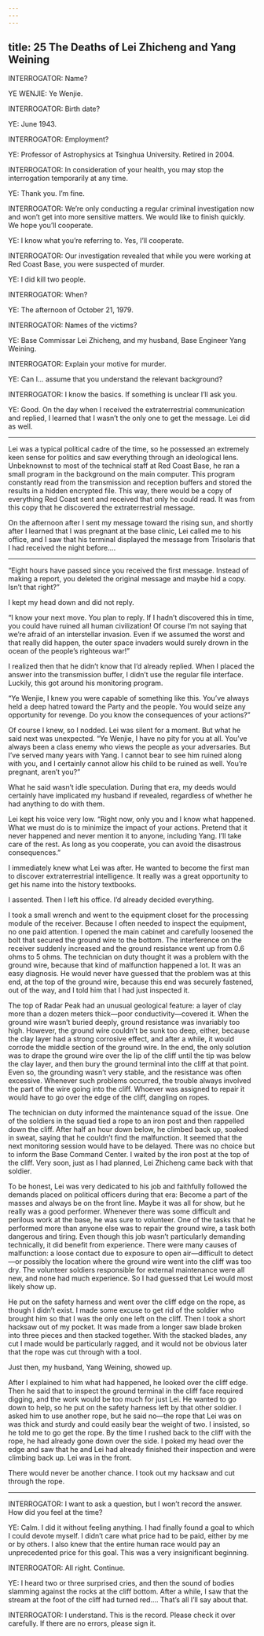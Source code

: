 ```yaml
---
---
---
```

title: 25 The Deaths of Lei Zhicheng and Yang Weining
---



INTERROGATOR: Name?

YE WENJIE: Ye Wenjie.

INTERROGATOR: Birth date?

YE: June 1943.

INTERROGATOR: Employment?

YE: Professor of Astrophysics at Tsinghua University. Retired in 2004.

INTERROGATOR: In consideration of your health, you may stop the interrogation temporarily at any time.

YE: Thank you. I’m fine.

INTERROGATOR: We’re only conducting a regular criminal investigation now and won’t get into more sensitive matters. We would like to finish quickly. We hope you’ll cooperate.

YE: I know what you’re referring to. Yes, I’ll cooperate.

INTERROGATOR: Our investigation revealed that while you were working at Red Coast Base, you were suspected of murder.

YE: I did kill two people.

INTERROGATOR: When?

YE: The afternoon of October 21, 1979.

INTERROGATOR: Names of the victims?

YE: Base Commissar Lei Zhicheng, and my husband, Base Engineer Yang Weining.

INTERROGATOR: Explain your motive for murder.

YE: Can I… assume that you understand the relevant background?

INTERROGATOR: I know the basics. If something is unclear I’ll ask you.

YE: Good. On the day when I received the extraterrestrial communication and replied, I learned that I wasn’t the only one to get the message. Lei did as well.

* * *

Lei was a typical political cadre of the time, so he possessed an extremely keen sense for politics and saw everything through an ideological lens. Unbeknownst to most of the technical staff at Red Coast Base, he ran a small program in the background on the main computer. This program constantly read from the transmission and reception buffers and stored the results in a hidden encrypted file. This way, there would be a copy of everything Red Coast sent and received that only he could read. It was from this copy that he discovered the extraterrestrial message.

On the afternoon after I sent my message toward the rising sun, and shortly after I learned that I was pregnant at the base clinic, Lei called me to his office, and I saw that his terminal displayed the message from Trisolaris that I had received the night before.…

* * *

“Eight hours have passed since you received the first message. Instead of making a report, you deleted the original message and maybe hid a copy. Isn’t that right?”

I kept my head down and did not reply.

“I know your next move. You plan to reply. If I hadn’t discovered this in time, you could have ruined all human civilization! Of course I’m not saying that we’re afraid of an interstellar invasion. Even if we assumed the worst and that really did happen, the outer space invaders would surely drown in the ocean of the people’s righteous war!”

I realized then that he didn’t know that I’d already replied. When I placed the answer into the transmission buffer, I didn’t use the regular file interface. Luckily, this got around his monitoring program.

“Ye Wenjie, I knew you were capable of something like this. You’ve always held a deep hatred toward the Party and the people. You would seize any opportunity for revenge. Do you know the consequences of your actions?”

Of course I knew, so I nodded. Lei was silent for a moment. But what he said next was unexpected. “Ye Wenjie, I have no pity for you at all. You’ve always been a class enemy who views the people as your adversaries. But I’ve served many years with Yang. I cannot bear to see him ruined along with you, and I certainly cannot allow his child to be ruined as well. You’re pregnant, aren’t you?”

What he said wasn’t idle speculation. During that era, my deeds would certainly have implicated my husband if revealed, regardless of whether he had anything to do with them.

Lei kept his voice very low. “Right now, only you and I know what happened. What we must do is to minimize the impact of your actions. Pretend that it never happened and never mention it to anyone, including Yang. I’ll take care of the rest. As long as you cooperate, you can avoid the disastrous consequences.”

I immediately knew what Lei was after. He wanted to become the first man to discover extraterrestrial intelligence. It really was a great opportunity to get his name into the history textbooks.

I assented. Then I left his office. I’d already decided everything.

I took a small wrench and went to the equipment closet for the processing module of the receiver. Because I often needed to inspect the equipment, no one paid attention. I opened the main cabinet and carefully loosened the bolt that secured the ground wire to the bottom. The interference on the receiver suddenly increased and the ground resistance went up from 0.6 ohms to 5 ohms. The technician on duty thought it was a problem with the ground wire, because that kind of malfunction happened a lot. It was an easy diagnosis. He would never have guessed that the problem was at this end, at the top of the ground wire, because this end was securely fastened, out of the way, and I told him that I had just inspected it.

The top of Radar Peak had an unusual geological feature: a layer of clay more than a dozen meters thick—poor conductivity—covered it. When the ground wire wasn’t buried deeply, ground resistance was invariably too high. However, the ground wire couldn’t be sunk too deep, either, because the clay layer had a strong corrosive effect, and after a while, it would corrode the middle section of the ground wire. In the end, the only solution was to drape the ground wire over the lip of the cliff until the tip was below the clay layer, and then bury the ground terminal into the cliff at that point. Even so, the grounding wasn’t very stable, and the resistance was often excessive. Whenever such problems occurred, the trouble always involved the part of the wire going into the cliff. Whoever was assigned to repair it would have to go over the edge of the cliff, dangling on ropes.

The technician on duty informed the maintenance squad of the issue. One of the soldiers in the squad tied a rope to an iron post and then rappelled down the cliff. After half an hour down below, he climbed back up, soaked in sweat, saying that he couldn’t find the malfunction. It seemed that the next monitoring session would have to be delayed. There was no choice but to inform the Base Command Center. I waited by the iron post at the top of the cliff. Very soon, just as I had planned, Lei Zhicheng came back with that soldier.

To be honest, Lei was very dedicated to his job and faithfully followed the demands placed on political officers during that era: Become a part of the masses and always be on the front line. Maybe it was all for show, but he really was a good performer. Whenever there was some difficult and perilous work at the base, he was sure to volunteer. One of the tasks that he performed more than anyone else was to repair the ground wire, a task both dangerous and tiring. Even though this job wasn’t particularly demanding technically, it did benefit from experience. There were many causes of malfunction: a loose contact due to exposure to open air—difficult to detect—or possibly the location where the ground wire went into the cliff was too dry. The volunteer soldiers responsible for external maintenance were all new, and none had much experience. So I had guessed that Lei would most likely show up.

He put on the safety harness and went over the cliff edge on the rope, as though I didn’t exist. I made some excuse to get rid of the soldier who brought him so that I was the only one left on the cliff. Then I took a short hacksaw out of my pocket. It was made from a longer saw blade broken into three pieces and then stacked together. With the stacked blades, any cut I made would be particularly ragged, and it would not be obvious later that the rope was cut through with a tool.

Just then, my husband, Yang Weining, showed up.

After I explained to him what had happened, he looked over the cliff edge. Then he said that to inspect the ground terminal in the cliff face required digging, and the work would be too much for just Lei. He wanted to go down to help, so he put on the safety harness left by that other soldier. I asked him to use another rope, but he said no—the rope that Lei was on was thick and sturdy and could easily bear the weight of two. I insisted, so he told me to go get the rope. By the time I rushed back to the cliff with the rope, he had already gone down over the side. I poked my head over the edge and saw that he and Lei had already finished their inspection and were climbing back up. Lei was in the front.

There would never be another chance. I took out my hacksaw and cut through the rope.

* * *

INTERROGATOR: I want to ask a question, but I won’t record the answer. How did you feel at the time?

YE: Calm. I did it without feeling anything. I had finally found a goal to which I could devote myself. I didn’t care what price had to be paid, either by me or by others. I also knew that the entire human race would pay an unprecedented price for this goal. This was a very insignificant beginning.

INTERROGATOR: All right. Continue.

YE: I heard two or three surprised cries, and then the sound of bodies slamming against the rocks at the cliff bottom. After a while, I saw that the stream at the foot of the cliff had turned red.… That’s all I’ll say about that.

INTERROGATOR: I understand. This is the record. Please check it over carefully. If there are no errors, please sign it.
